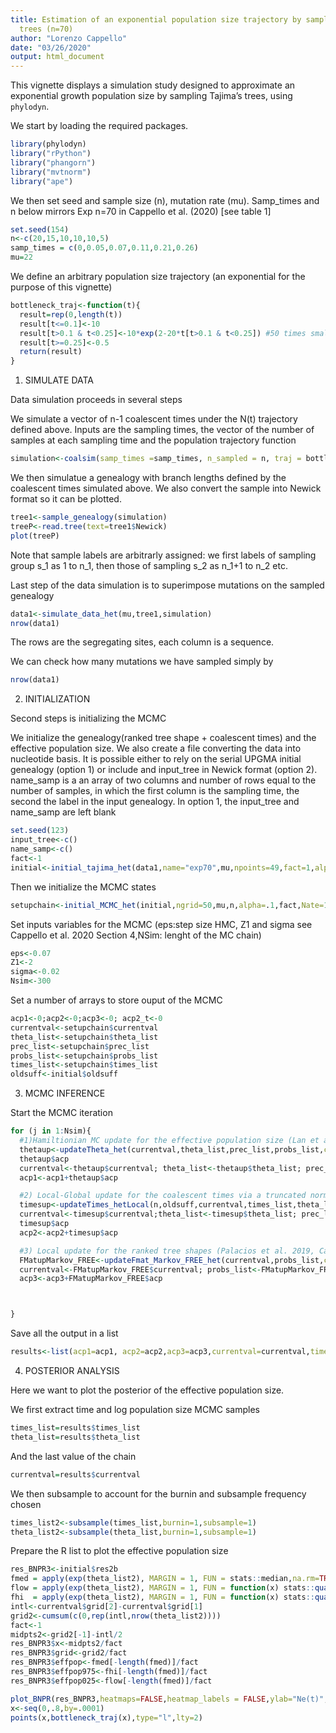 ```yaml
---
title: Estimation of an exponential population size trajectory by sampling Tajima’s
  trees (n=70)
author: "Lorenzo Cappello"
date: "03/26/2020"
output: html_document
---
```


This vignette displays a simulation study designed to approximate an exponential growth population size by sampling Tajima's trees, using `phylodyn`.

We start by loading the required packages.

```r
library(phylodyn)
library("rPython")
library("phangorn")
library("mvtnorm")
library("ape")
```

We then set seed and sample size (n), mutation rate (mu). Samp_times and n below mirrors Exp n=70 in Cappello et al. (2020) [see table 1]
```r
set.seed(154)
n<-c(20,15,10,10,10,5)
samp_times = c(0,0.05,0.07,0.11,0.21,0.26)
mu=22
```


We define an arbitrary population size trajectory (an exponential for the purpose of this vignette)
```r
bottleneck_traj<-function(t){
  result=rep(0,length(t))
  result[t<=0.1]<-10
  result[t>0.1 & t<0.25]<-10*exp(2-20*t[t>0.1 & t<0.25]) #50 times smaller
  result[t>=0.25]<-0.5
  return(result)
}
```

1) SIMULATE DATA

Data simulation proceeds in several steps

We simulate a vector of n-1 coalescent times under the N(t) trajectory defined above. Inputs are the sampling times, the vector of the number of samples at each sampling time and the population trajectory function
```r
simulation<-coalsim(samp_times =samp_times, n_sampled = n, traj = bottleneck_traj)
```

We then simulatue a genealogy with branch lengths defined by the coalescent times simulated above. We also convert the sample into Newick format so it can be plotted. 
```r
tree1<-sample_genealogy(simulation)
treeP<-read.tree(text=tree1$Newick)
plot(treeP)
```
Note that sample labels are arbitrarly assigned: we first labels of sampling group s_1 as 1 to n_1, then those of sampling s_2 as n_1+1 to n_2 etc. 


Last step of the data simulation is to superimpose mutations on the sampled genealogy
```r
data1<-simulate_data_het(mu,tree1,simulation)
nrow(data1)
```
The rows are the segregating sites, each column is a sequence. 

We can check how many mutations we have sampled simply by 
```r
nrow(data1)
```

2) INITIALIZATION

Second steps is initializing the MCMC

We initialize the genealogy(ranked tree shape + coalescent times) and the effective population size.
We also create a file converting the data into nucleotide basis. 
It is possible either to rely on the serial UPGMA initial genealogy (option 1) or include and input_tree in Newick format (option 2). name_samp is a an array of two columns and number of rows equal to the number of samples, in which the first column is the sampling time, the second the label in the input genealogy. In option 1, the input_tree and name_samp are left blank
```r
set.seed(123)
input_tree<-c()
name_samp<-c()
fact<-1
initial<-initial_tajima_het(data1,name="exp70",mu,npoints=49,fact=1,alpha=0.2,samp_times,n,input_tree,name_samp)
```

Then we initialize the MCMC states
```r
setupchain<-initial_MCMC_het(initial,ngrid=50,mu,n,alpha=.1,fact,Nate=100,initial$times,samp_times)
```

Set inputs variables for the MCMC (eps:step size HMC, Z1 and sigma see Cappello et al. 2020 Section 4,NSim: lenght of the MC chain)
```r
eps<-0.07
Z1<-2
sigma<-0.02
Nsim<-300
```

Set a number of arrays to store ouput of the MCMC
```r
acp1<-0;acp2<-0;acp3<-0; acp2_t<-0
currentval<-setupchain$currentval
theta_list<-setupchain$theta_list
prec_list<-setupchain$prec_list
probs_list<-setupchain$probs_list
times_list<-setupchain$times_list
oldsuff<-initial$oldsuff
```

3) MCMC INFERENCE


Start the MCMC iteration



```r
for (j in 1:Nsim){
  #1)Hamiltionian MC update for the effective population size (Lan et al. 2015)
  thetaup<-updateTheta_het(currentval,theta_list,prec_list,probs_list,const=1,1,nsites=mu,eps)
  thetaup$acp
  currentval<-thetaup$currentval; theta_list<-thetaup$theta_list; prec_list<-thetaup$prec_list; probs_list<-thetaup$probs_list
  acp1<-acp1+thetaup$acp

  #2) Local-Global update for the coalescent times via a truncated normal (Cappello et al. 2020)
  timesup<-updateTimes_hetLocal(n,oldsuff,currentval,times_list,theta_list,prec_list,probs_list,const=1,mu,samp_times,Z1,sigma)
  currentval<-timesup$currentval;theta_list<-timesup$theta_list; prec_list<-timesup$prec_list; probs_list<-timesup$probs_list; times_list<-timesup$times_list
  timesup$acp
  acp2<-acp2+timesup$acp

  #3) Local update for the ranked tree shapes (Palacios et al. 2019, Cappello et al. 2020)
  FMatupMarkov_FREE<-updateFmat_Markov_FREE_het(currentval,probs_list,const=1,mu,oldsuff,n)
  currentval<-FMatupMarkov_FREE$currentval; probs_list<-FMatupMarkov_FREE$probs_list;
  acp3<-acp3+FMatupMarkov_FREE$acp



}
```

Save all the output in a list 
```r
results<-list(acp1=acp1, acp2=acp2,acp3=acp3,currentval=currentval,times_list=times_list,probs_list=probs_list,theta_list=theta_list,prec_list=prec_list)
```

4) POSTERIOR ANALYSIS

Here we want to plot the posterior of the effective population size. 

We first extract time and log population size MCMC samples

```r
times_list=results$times_list
theta_list=results$theta_list
```

And the last value of the chain

```r
currentval=results$currentval
```

We then subsample to account for the burnin and subsample frequency chosen 
```r
times_list2<-subsample(times_list,burnin=1,subsample=1)
theta_list2<-subsample(theta_list,burnin=1,subsample=1)
```

Prepare the R list to plot the effective population size
```r
res_BNPR3<-initial$res2b
fmed = apply(exp(theta_list2), MARGIN = 1, FUN = stats::median,na.rm=TRUE)
flow = apply(exp(theta_list2), MARGIN = 1, FUN = function(x) stats::quantile(x, .025, na.rm=TRUE) )
fhi  = apply(exp(theta_list2), MARGIN = 1, FUN = function(x) stats::quantile(x, .975, na.rm=TRUE))
intl<-currentval$grid[2]-currentval$grid[1]
grid2<-cumsum(c(0,rep(intl,nrow(theta_list2))))
fact<-1
midpts2<-grid2[-1]-intl/2
res_BNPR3$x<-midpts2/fact
res_BNPR3$grid<-grid2/fact
res_BNPR3$effpop<-fmed[-length(fmed)]/fact
res_BNPR3$effpop975<-fhi[-length(fmed)]/fact
res_BNPR3$effpop025<-flow[-length(fmed)]/fact
```

```r
plot_BNPR(res_BNPR3,heatmaps=FALSE,heatmap_labels = FALSE,ylab="Ne(t)",main="(A) Ne(t) BESTT",xlim=c(.77,0),ylim=c(.001,1000))
x<-seq(0,.8,by=.0001)
points(x,bottleneck_traj(x),type="l",lty=2)
```